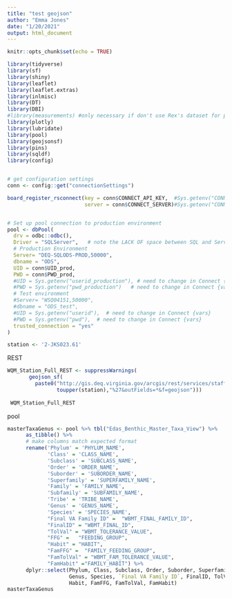 ```yaml
---
title: "test geojson"
author: "Emma Jones"
date: "1/20/2021"
output: html_document
---
```


```r
knitr::opts_chunk$set(echo = TRUE)

library(tidyverse)
library(sf)
library(shiny)
library(leaflet)
library(leaflet.extras)
library(inlmisc)
library(DT)
library(DBI)
#library(measurements) #only necessary if don't use Rex's dataset for points
library(plotly)
library(lubridate)
library(pool)
library(geojsonsf)
library(pins)
library(sqldf)
library(config)


# get configuration settings
conn <- config::get("connectionSettings")

board_register_rsconnect(key = conn$CONNECT_API_KEY,  #Sys.getenv("CONNECT_API_KEY"),
                         server = conn$CONNECT_SERVER)#Sys.getenv("CONNECT_SERVER"))


# Set up pool connection to production environment
pool <- dbPool(
  drv = odbc::odbc(),
  Driver = "SQLServer",   # note the LACK OF space between SQL and Server ( how RStudio named driver)
  # Production Environment
  Server= "DEQ-SQLODS-PROD,50000",
  dbname = "ODS",
  UID = conn$UID_prod,
  PWD = conn$PWD_prod,
  #UID = Sys.getenv("userid_production"), # need to change in Connect {vars}
  #PWD = Sys.getenv("pwd_production")   # need to change in Connect {vars}
  # Test environment
  #Server= "WSQ04151,50000",
  #dbname = "ODS_test",
  #UID = Sys.getenv("userid"),  # need to change in Connect {vars}
  #PWD = Sys.getenv("pwd"),  # need to change in Connect {vars}
  trusted_connection = "yes"
)


```

```r
station <- '2-JKS023.61'
```


REST

```r
WQM_Station_Full_REST <- suppressWarnings(
       geojson_sf(
         paste0("http://gis.deq.virginia.gov/arcgis/rest/services/staff/DEQInternalDataViewer/MapServer/104/query?&where=STATION_ID%3D%27",
                toupper(station),"%27&outFields=*&f=geojson")))
 
 WQM_Station_Full_REST
```

pool

```r
masterTaxaGenus <- pool %>% tbl("Edas_Benthic_Master_Taxa_View") %>%
      as_tibble() %>%
      # make columns match expected format
      rename('Phylum' = 'PHYLUM_NAME',
             'Class' = 'CLASS_NAME',
             'Subclass' = 'SUBCLASS_NAME',
             'Order' = 'ORDER_NAME',
             'Suborder' = 'SUBORDER_NAME',
             'Superfamily' = 'SUPERFAMILY_NAME',
             'Family' = 'FAMILY_NAME',
             'Subfamily' = 'SUBFAMILY_NAME',
             'Tribe' = 'TRIBE_NAME',
             'Genus' = 'GENUS_NAME',
             'Species' = 'SPECIES_NAME',
             "Final VA Family ID" =  "WBMT_FINAL_FAMILY_ID",
             "FinalID" = "WBMT_FINAL_ID",
             "TolVal" = "WBMT_TOLERANCE_VALUE",
             "FFG" =   "FEEDING_GROUP", 
             "Habit" = "HABIT", 
             "FamFFG" =  "FAMILY_FEEDING_GROUP",
             "FamTolVal" = "WBMT_FAM_TOLERANCE_VALUE",
             "FamHabit" ="FAMILY_HABIT") %>% 
      dplyr::select(Phylum, Class, Subclass, Order, Suborder, Superfamily, Family, Subfamily, Tribe, 
                    Genus, Species, `Final VA Family ID`, FinalID, TolVal, FFG, 
                    Habit, FamFFG, FamTolVal, FamHabit)
masterTaxaGenus
```


